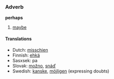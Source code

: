 ===Adverb===
'''perhaps'''

# [[maybe]]

==== Translations ====
*Dutch: [[misschien]]
*Finnish: [[ehkä]]
*Sasxsek: pa
*Slovak: [[možno]], [[snáď]]
*Swedish: [[kanske]], [[möjligen]] (expressing doubts)